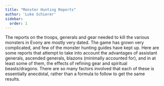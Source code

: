 ```yaml
---
title: "Monster Hunting Reports"
author: 'Luke Schierer'
sidebar:
  order: 1
---
```


The reports on the troops, generals and gear needed to kill the various
monsters in Evony are mostly very dated.  The game has grown very complicated,
and few of the monster hunting guides have kept up.  Here are some reports that
attempt to take into account the advantages of assistant generals, ascended
generals, blazons (minimally accounted for), and in at least some of them, the
effects of refining gear and spiritual beasts/dragons.  There are so many
factors involved that each of these is essentially anecdotal, rather than a
formula to follow to get the same results.



<DirectoryList dir="monsters/reports/" recurse="true"/>
